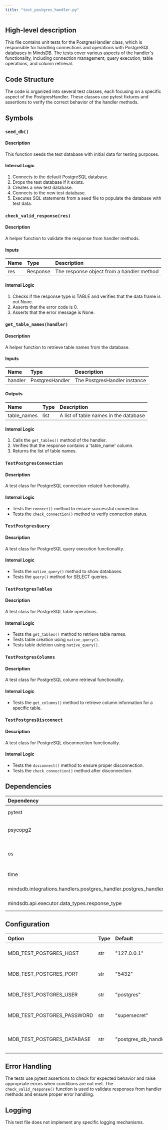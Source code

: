 ```yaml
---
title: "test_postgres_handler.py"
---
```


## High-level description
This file contains unit tests for the PostgresHandler class, which is responsible for handling connections and operations with PostgreSQL databases in MindsDB. The tests cover various aspects of the handler's functionality, including connection management, query execution, table operations, and column retrieval.

## Code Structure
The code is organized into several test classes, each focusing on a specific aspect of the PostgresHandler. These classes use pytest fixtures and assertions to verify the correct behavior of the handler methods.

## Symbols

### `seed_db()`
#### Description
This function seeds the test database with initial data for testing purposes.

#### Internal Logic
1. Connects to the default PostgreSQL database.
2. Drops the test database if it exists.
3. Creates a new test database.
4. Connects to the new test database.
5. Executes SQL statements from a seed file to populate the database with test data.

### `check_valid_response(res)`
#### Description
A helper function to validate the response from handler methods.

#### Inputs
| Name | Type | Description |
|:-----|:-----|:------------|
| res | Response | The response object from a handler method |

#### Internal Logic
1. Checks if the response type is TABLE and verifies that the data frame is not None.
2. Asserts that the error code is 0.
3. Asserts that the error message is None.

### `get_table_names(handler)`
#### Description
A helper function to retrieve table names from the database.

#### Inputs
| Name | Type | Description |
|:-----|:-----|:------------|
| handler | PostgresHandler | The PostgresHandler instance |

#### Outputs
| Name | Type | Description |
|:-----|:-----|:------------|
| table_names | list | A list of table names in the database |

#### Internal Logic
1. Calls the `get_tables()` method of the handler.
2. Verifies that the response contains a 'table_name' column.
3. Returns the list of table names.

### `TestPostgresConnection`
#### Description
A test class for PostgreSQL connection-related functionality.

#### Internal Logic
- Tests the `connect()` method to ensure successful connection.
- Tests the `check_connection()` method to verify connection status.

### `TestPostgresQuery`
#### Description
A test class for PostgreSQL query execution functionality.

#### Internal Logic
- Tests the `native_query()` method to show databases.
- Tests the `query()` method for SELECT queries.

### `TestPostgresTables`
#### Description
A test class for PostgreSQL table operations.

#### Internal Logic
- Tests the `get_tables()` method to retrieve table names.
- Tests table creation using `native_query()`.
- Tests table deletion using `native_query()`.

### `TestPostgresColumns`
#### Description
A test class for PostgreSQL column retrieval functionality.

#### Internal Logic
- Tests the `get_columns()` method to retrieve column information for a specific table.

### `TestPostgresDisconnect`
#### Description
A test class for PostgreSQL disconnection functionality.

#### Internal Logic
- Tests the `disconnect()` method to ensure proper disconnection.
- Tests the `check_connection()` method after disconnection.

## Dependencies
| Dependency | Purpose |
|:-----------|:--------|
| pytest | Testing framework |
| psycopg2 | PostgreSQL database adapter for Python |
| os | Operating system interface for environment variables |
| time | Time-related functions |
| mindsdb.integrations.handlers.postgres_handler.postgres_handler | PostgresHandler class |
| mindsdb.api.executor.data_types.response_type | RESPONSE_TYPE enum |

## Configuration
| Option | Type | Default | Description |
|:-------|:-----|:--------|:------------|
| MDB_TEST_POSTGRES_HOST | str | "127.0.0.1" | PostgreSQL host for testing |
| MDB_TEST_POSTGRES_PORT | str | "5432" | PostgreSQL port for testing |
| MDB_TEST_POSTGRES_USER | str | "postgres" | PostgreSQL user for testing |
| MDB_TEST_POSTGRES_PASSWORD | str | "supersecret" | PostgreSQL password for testing |
| MDB_TEST_POSTGRES_DATABASE | str | "postgres_db_handler_test" | PostgreSQL database name for testing |

## Error Handling
The tests use pytest assertions to check for expected behavior and raise appropriate errors when conditions are not met. The `check_valid_response()` function is used to validate responses from handler methods and ensure proper error handling.

## Logging
This test file does not implement any specific logging mechanisms.